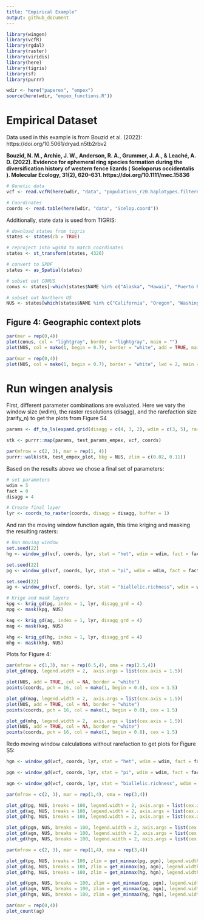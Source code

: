 ```yaml
---
title: "Empirical Example"
output: github_document
---
```

```r
library(wingen)
library(vcfR)
library(rgdal)
library(raster)
library(viridis)
library(here)
library(tigris)
library(sf)
library(purrr)

wdir <- here("paperex", "empex")
source(here(wdir, "empex_functions.R"))
```

# Empirical Dataset

Data used in this example is from Bouzid et al. (2022): https://doi.org/10.5061/dryad.n5tb2rbv2

**Bouzid, N. M., Archie, J. W., Anderson, R. A., Grummer, J. A., & Leaché, A. D. (2022). Evidence for ephemeral ring species formation during the diversification history of western fence lizards ( Sceloporus occidentalis ). Molecular Ecology, 31(2), 620–631. https://doi.org/10.1111/mec.15836**

```r

# Genetic data
vcf <- read.vcfR(here(wdir, "data", "populations_r20.haplotypes.filtered_m70_randomSNP.vcf"))

# Coordinates
coords <- read.table(here(wdir, "data", "Scelop.coord"))

```

Additionally, state data is used from TIGRIS:

```r
# download states from tigris
states <- states(cb = TRUE)

# reproject into wgs84 to match coordinates
states <- st_transform(states, 4326)

# convert to SPDF
states <- as_Spatial(states)

# subset out CONUS
conus <- states[-which(states$NAME %in% c("Alaska", "Hawaii", "Puerto Rico", "American Samoa", "Guam", "Commonwealth of the Northern Mariana Islands", "United States Virgin Islands")), "STUSPS"]

# subset out Northern US
NUS <- states[which(states$NAME %in% c("California", "Oregon", "Washington", "Nevada", "Idaho")), "STUSPS"]
```

## Figure 4: Geographic context plots

```r
par(mar = rep(0,4))
plot(conus, col = "lightgray", border = "lightgray", main = "")
plot(NUS, col = mako(1, begin = 0.7), border = "white", add = TRUE, main = "")
```

```r
par(mar = rep(0,4))
plot(NUS, col = mako(1, begin = 0.7), border = "white", lwd = 2, main = "")
```

# Run wingen analysis

First, different parameter combinations are evaluated. Here we vary the window size (wdim), the raster resolutions (disagg), and the rarefaction size (rarify_n) to get the plots from Figure S4

```r
params <- df_to_ls(expand.grid(disagg = c(4, 3, 2), wdim = c(3, 5), rarify_n = c(2, 3, 4)))

stk <- purrr::map(params, test_params_empex, vcf, coords)

par(mfrow = c(2, 3), mar = rep(1, 4))
purrr::walk(stk, test_empex_plot, bkg = NUS, zlim = c(0.02, 0.11))
```

Based on the results above we chose a final set of parameters:

```r
# set parameters 
wdim = 5
fact = 0
disagg = 4

# Create final layer 
lyr <- coords_to_raster(coords, disagg = disagg, buffer = 1)
```

And ran the moving window function again, this time kriging and masking the resulting rasters:

```r
# Run moving window
set.seed(22)
hg <- window_gd(vcf, coords, lyr, stat = "het", wdim = wdim, fact = fact, rarify = TRUE, rarify_n = 2, rarify_nit = 5)

set.seed(22)
pg <- window_gd(vcf, coords, lyr, stat = "pi", wdim = wdim, fact = fact, rarify = TRUE, rarify_n = 2, rarify_nit = 5)

set.seed(22)
ag <- window_gd(vcf, coords, lyr, stat = "biallelic.richness", wdim = wdim, fact = fact, rarify = TRUE, rarify_n = 2, rarify_nit = 5)

# Krige and mask layers
kpg <- krig_gd(pg, index = 1, lyr, disagg_grd = 4)
mpg <- mask(kpg, NUS)

kag <- krig_gd(ag, index = 1, lyr, disagg_grd = 4)
mag <- mask(kag, NUS)

khg <- krig_gd(hg, index = 1, lyr, disagg_grd = 4)
mhg <- mask(khg, NUS)
```

Plots for Figure 4: 

```r
par(mfrow = c(1,3), mar = rep(0.5,4), oma = rep(2.5,4))
plot_gd(mpg, legend.width = 2,  axis.args = list(cex.axis = 1.5))

plot(NUS, add = TRUE, col = NA, border = "white")
points(coords, pch = 16, col = mako(1, begin = 0.8), cex = 1.5)

plot_gd(mag, legend.width = 2,  axis.args = list(cex.axis = 1.5))
plot(NUS, add = TRUE, col = NA, border = "white")
points(coords, pch = 16, col = mako(1, begin = 0.8), cex = 1.5)

plot_gd(mhg, legend.width = 2,  axis.args = list(cex.axis = 1.5))
plot(NUS, add = TRUE, col = NA, border = "white")
points(coords, pch = 16, col = mako(1, begin = 0.8), cex = 1.5)
```

Redo moving window calculations without rarefaction to get plots for Figure S5:

```r
hgn <- window_gd(vcf, coords, lyr, stat = "het", wdim = wdim, fact = fact, rarify = FALSE, min_n = 2)

pgn <- window_gd(vcf, coords, lyr, stat = "pi", wdim = wdim, fact = fact, rarify = FALSE, min_n = 2, L = nrow(vcf))

agn <- window_gd(vcf, coords, lyr, stat = "biallelic.richness", wdim = wdim, fact = fact, rarify = FALSE, min_n = 2)
```


```r
par(mfrow = c(2, 3), mar = rep(1,4), oma = rep(3,4))

plot_gd(pg, NUS, breaks = 100, legend.width = 2, axis.args = list(cex.axis = 2))
plot_gd(ag, NUS, breaks = 100, legend.width = 2, axis.args = list(cex.axis = 2))
plot_gd(hg, NUS, breaks = 100, legend.width = 2, axis.args = list(cex.axis = 2))

plot_gd(pgn, NUS, breaks = 100, legend.width = 2, axis.args = list(cex.axis = 2))
plot_gd(agn, NUS, breaks = 100, legend.width = 2, axis.args = list(cex.axis = 2))
plot_gd(hgn, NUS, breaks = 100, legend.width = 2, axis.args = list(cex.axis = 2))

par(mfrow = c(2, 3), mar = rep(1,4), oma = rep(3,4))

plot_gd(pg, NUS, breaks = 100, zlim = get_minmax(pg, pgn), legend.width = 2, axis.args = list(cex.axis = 2))
plot_gd(ag, NUS, breaks = 100, zlim = get_minmax(ag, agn), legend.width = 2, axis.args = list(cex.axis = 2))
plot_gd(hg, NUS, breaks = 100, zlim = get_minmax(hg, hgn), legend.width = 2, axis.args = list(cex.axis = 2))

plot_gd(pgn, NUS, breaks = 100, zlim = get_minmax(pg, pgn), legend.width = 2, axis.args = list(cex.axis = 2))
plot_gd(agn, NUS, breaks = 100, zlim = get_minmax(ag, agn), legend.width = 2, axis.args = list(cex.axis = 2))
plot_gd(hgn, NUS, breaks = 100, zlim = get_minmax(hg, hgn), legend.width = 2, axis.args = list(cex.axis = 2))
```

```r
par(mar = rep(0,4))
plot_count(ag)
```

